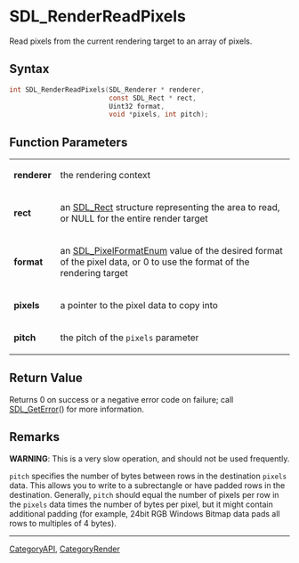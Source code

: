 = SDL_RenderReadPixels =

Read pixels from the current rendering target to an array of pixels.

== Syntax ==

<syntaxhighlight lang='c'>
int SDL_RenderReadPixels(SDL_Renderer * renderer,
                         const SDL_Rect * rect,
                         Uint32 format,
                         void *pixels, int pitch);
</syntaxhighlight>

== Function Parameters ==

{|
|'''renderer'''
|the rendering context
|-
|'''rect'''
|an [[SDL_Rect]] structure representing the area to read, or NULL for the entire render target
|-
|'''format'''
|an [[SDL_PixelFormatEnum]] value of the desired format of the pixel data, or 0 to use the format of the rendering target
|-
|'''pixels'''
|a pointer to the pixel data to copy into
|-
|'''pitch'''
|the pitch of the <code>pixels</code> parameter
|}

== Return Value ==

Returns 0 on success or a negative error code on failure; call
[[SDL_GetError]]() for more information.



== Remarks ==

'''WARNING''': This is a very slow operation, and should not be used
frequently.

<code>pitch</code> specifies the number of bytes between rows in the
destination <code>pixels</code> data. This allows you to write to a subrectangle
or have padded rows in the destination. Generally, <code>pitch</code>
should equal the number of pixels per row in the <code>pixels</code> data times
the number of bytes per pixel, but it might contain additional padding (for
example, 24bit RGB Windows Bitmap data pads all rows to multiples of 4
bytes).
----
[[CategoryAPI]], [[CategoryRender]]



